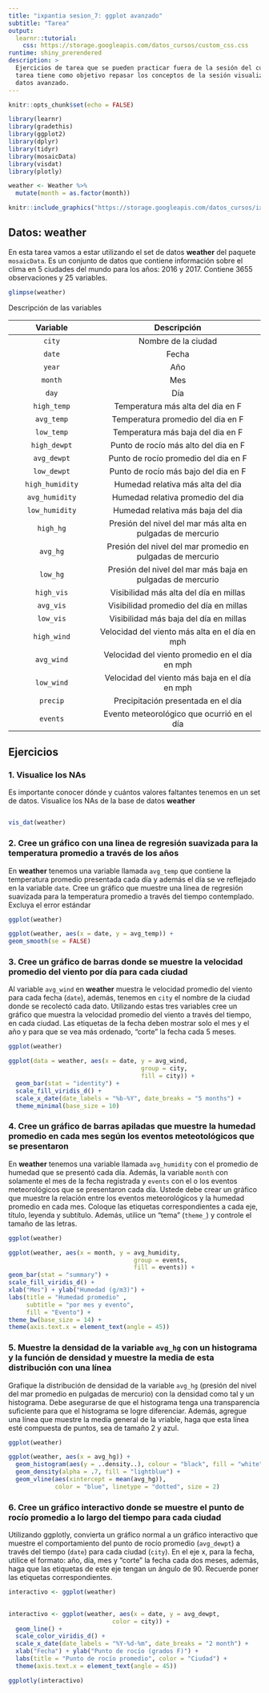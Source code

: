 ```yaml
---
title: "ixpantia sesion_7: ggplot avanzado"
subtitle: "Tarea"
output: 
  learnr::tutorial:
    css: https://storage.googleapis.com/datos_cursos/custom_css.css
runtime: shiny_prerendered
description: >
  Ejercicios de tarea que se pueden practicar fuera de la sesión del curso. Esta
  tarea tiene como objetivo repasar los conceptos de la sesión visualización de
  datos avanzado.
---
```


<style>
@import url('https://fonts.googleapis.com/css2?family=Roboto+Mono&family=Roboto+Slab&family=Source+Sans+Pro:wght@300;400&display=swap');

@import url('https://fonts.googleapis.com/css2?family=Lato&display=swap');
</style> 

```r
knitr::opts_chunk$set(echo = FALSE)

library(learnr)
library(gradethis)
library(ggplot2)
library(dplyr)
library(tidyr)
library(mosaicData)
library(visdat)
library(plotly)

weather <- Weather %>% 
  mutate(month = as.factor(month))
```

```r
knitr::include_graphics("https://storage.googleapis.com/datos_cursos/ixpantia_logo.png")  
```

## Datos: **weather**

En esta tarea vamos a estar utilizando el set de datos **weather** del paquete `mosaicData`. Es un conjunto de datos que contiene información sobre el clima en 5 ciudades del mundo para los años: 2016 y 2017. Contiene 3655 observaciones y 25 variables.  

```r
glimpse(weather)
```

Descripción de las variables 

| Variable   | Descripción           |
|:----------:|:---------------------:|
| `city`     | Nombre de la ciudad |
| `date`  | Fecha |
| `year` | Año |
| `month` | Mes |
| `day` | Día |
| `high_temp` | Temperatura más alta del dia en F  |
| `avg_temp` | Temperatura promedio del dia en F  |
| `low_temp` | Temperatura más baja del dia en F  |
| `high_dewpt` | Punto de rocío más alto del dia en F  |
| `avg_dewpt` | Punto de rocío promedio del dia en F |
| `low_dewpt` | Punto de rocío más bajo del dia en F |
| `high_humidity` | Humedad relativa más alta del dia |
| `avg_humidity` | Humedad relativa promedio del dia |
| `low_humidity` | Humedad relativa más baja del dia |
| `high_hg` | Presión del nivel del mar más alta en pulgadas de mercurio |
| `avg_hg` | Presión del nivel del mar promedio en pulgadas de mercurio |
| `low_hg` | Presión del nivel del mar más baja en pulgadas de mercurio |
| `high_vis` | Visibilidad más alta del día en millas |
| `avg_vis` | Visibilidad promedio del día en millas |
| `low_vis` | Visibilidad más baja del día en millas |
| `high_wind` | Velocidad del viento más alta en el día en mph |
| `avg_wind` | Velocidad del viento promedio en el día en mph |
| `low_wind` | Velocidad del viento más baja en el día en mph
| `precip` | Precipitación presentada en el día |
| `events` | Evento meteorológico que ocurrió en el día |

## Ejercicios 


### 1. Visualice los NAs

Es importante conocer dónde y cuántos valores faltantes tenemos en un set de datos. Visualice los NAs de la base de datos **weather**
```r

```

```r
vis_dat(weather)
```

### 2. Cree un gráfico con una linea de regresión suavizada para la temperatura promedio a través de los años 
 
En **weather** tenemos una variable llamada `avg_temp` que contiene la temperatura promedio presentada cada día y además el día se ve reflejado en la variable `date`. Cree un gráfico que muestre una línea de regresión suavizada para la temperatura promedio a través del tiempo contemplado. Excluya el error estándar
```r
ggplot(weather)

```

```r
ggplot(weather, aes(x = date, y = avg_temp)) +
geom_smooth(se = FALSE)
```


### 3. Cree un gráfico de barras donde se muestre la velocidad promedio del viento por día para cada ciudad 

Al variable `avg_wind` en **weather** muestra le velocidad promedio del viento para cada fecha (`date`), además, tenemos en `city` el nombre de la ciudad donde se recolectó cada dato. Utilizando estas tres variables cree un gráfico que muestra la velocidad promedio del viento a través del tiempo, en cada ciudad. Las etiquetas de la fecha deben mostrar solo el mes y el año y para que se vea más ordenado, "corte" la fecha cada 5 meses.

```r
ggplot(weather)

```

```r
ggplot(data = weather, aes(x = date, y = avg_wind, 
                                     group = city,
                                     fill = city)) +
  geom_bar(stat = "identity") +
  scale_fill_viridis_d() +
  scale_x_date(date_labels = "%b-%Y", date_breaks = "5 months") +
  theme_minimal(base_size = 10)
```


### 4. Cree un gráfico de barras apiladas que muestre la humedad promedio en cada mes según los eventos meteotológicos que se presentaron

En **weather** tenemos una variable llamada `avg_humidity` con el promedio de humedad que se presentó cada día. Además, la variable `month` con solamente el mes de la fecha registrada y `events` con el o los eventos meteorológicos que se presentaron cada día. Ustede debe crear un gráfico que muestre la relación entre los eventos meteorológicos y la humedad promedio en cada mes. Coloque las etiquetas correspondientes a cada eje, título, leyenda y subtítulo. Además, utilice un "tema" (`theme_`) y controle el tamaño de las letras.

```r
ggplot(weather)

```

```r
ggplot(weather, aes(x = month, y = avg_humidity, 
                                   group = events,
                                   fill = events)) +
geom_bar(stat = "summary") +
scale_fill_viridis_d() +
xlab("Mes") + ylab("Humedad (g/m3)") +
labs(title = "Humedad promedio" ,
     subtitle = "por mes y evento", 
     fill = "Evento") +
theme_bw(base_size = 14) +
theme(axis.text.x = element_text(angle = 45))
```


### 5. Muestre la densidad de la variable `avg_hg` con un histograma y la función de densidad y muestre la media de esta distribución con una línea

Grafique la distribución de densidad de la variable `avg_hg` (presión del nivel del mar promedio en pulgadas de mercurio) con la densidad como tal y un histograma. Debe asegurarse de que el histograma tenga una transparencia suficiente para que el histograma se logre diferenciar. Además, agregue una línea que muestre la media general de la vriable, haga que esta línea esté compuesta de puntos, sea de tamaño 2 y azul. 

```r
ggplot(weather)

```

```r
ggplot(weather, aes(x = avg_hg)) +
  geom_histogram(aes(y = ..density..), colour = "black", fill = "white") +
  geom_density(alpha = .7, fill = "lightblue") +
  geom_vline(aes(xintercept = mean(avg_hg)),
             color = "blue", linetype = "dotted", size = 2)
```


### 6. Cree un gráfico interactivo donde se muestre el punto de rocío promedio a lo largo del tiempo para cada ciudad 

Utilizando ggplotly, convierta un gráfico normal a un gráfico interactivo que muestre el comportamiento del punto de rocío promedio (`avg_dewpt`) a través del tiempo (`date`) para cada ciudad (`city`). En el eje x, para la fecha, utilice el formato: año, día, mes y "corte" la fecha cada dos meses, además, haga que las etiquetas de este eje tengan un ángulo de 90. Recuerde poner las etiquetas correspondientes.

```r
interactivo <- ggplot(weather)
                      
```

```r
interactivo <- ggplot(weather, aes(x = date, y = avg_dewpt, 
                             color = city)) +
  geom_line() +
  scale_color_viridis_d() +
  scale_x_date(date_labels = "%Y-%d-%m", date_breaks = "2 month") +
  xlab("Fecha") + ylab("Punto de rocío (grados F)") +
  labs(title = "Punto de rocío promedio", color = "Ciudad") +
  theme(axis.text.x = element_text(angle = 45))

ggplotly(interactivo)
```

